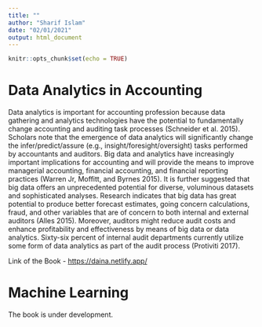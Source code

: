 ```yaml
---
title: ""
author: "Sharif Islam"
date: "02/01/2021"
output: html_document
---
```


```r
knitr::opts_chunk$set(echo = TRUE)
```

# Data Analytics in Accounting

Data analytics is important for accounting profession because data gathering and analytics technologies have the potential to fundamentally change accounting and auditing task processes (Schneider et al. 2015). Scholars note that the emergence of data analytics will significantly change the infer/predict/assure (e.g., insight/foresight/oversight) tasks performed by accountants and auditors. Big data and analytics have increasingly important implications for accounting and will provide the means to improve managerial accounting, financial accounting, and financial reporting practices (Warren Jr, Moffitt, and Byrnes 2015). It is further suggested that big data offers an unprecedented potential for diverse, voluminous datasets and sophisticated analyses. Research indicates that big data has great potential to produce better forecast estimates, going concern calculations, fraud, and other variables that are of concern to both internal and external auditors (Alles 2015). Moreover, auditors might reduce audit costs and enhance profitability and effectiveness by means of big data or data analytics. Sixty-six percent of internal audit departments currently utilize some form of data analytics as part of the audit process (Protiviti 2017).

Link of the Book - <https://daina.netlify.app/>

# Machine Learning

The book is under development. 

